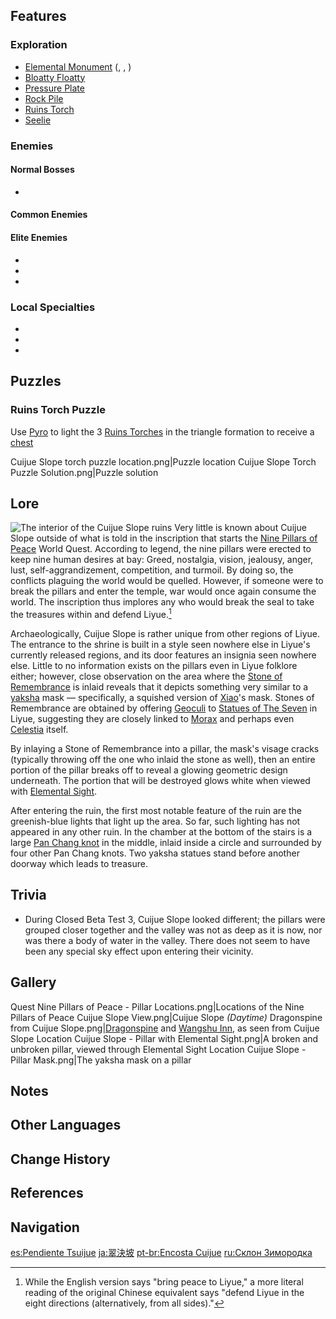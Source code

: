 {{Location Infobox
|image        = Cuijue Slope.png
|type         = Subarea
|region       = Liyue
|area         = Minlin
}}
{{Description|Nine shackles of stone were said to have been laid down deep in the valleys of Cuijue Slope to drive off evil and cleanse the world.|Nine Pillars of Peace<ref>{{Ref/VP|Nine Pillars of Peace}}</ref>}}
{{Location Intro|{{Lang|'''Cuijue Slope'''|zh=翠玦坡|zh_rm=Cuìjué-pō}}|description=<p>Located within the heart of the region are the Nine Pillars and a temple to the center. When you enter the vicinity of the pillars, the sky will suddenly turn dark and gray, and areas outside Cuijue Slope will have an unnaturally dark appearance to them. This visual effect will persist until you reach a certain range from the area.</p>}}

==Features==
===Exploration===
*[[Elemental Monument]] ({{Electro}}, {{Geo}}, {{Pyro}})
*[[Bloatty Floatty]]
*[[Pressure Plate]]
*[[Rock Pile]]
*[[Ruins Torch]]
*[[Seelie]]

===Enemies===
====Normal Bosses====
*{{Enemy|Pyro Regisvine}}

====Common Enemies====
{{Column|2|
*{{Enemy|Hilichurl}}
*{{Enemy|Hilichurl Berserker}}
*{{Enemy|Hilichurl Shooter}}
*{{Enemy|Electro Hilichurl Shooter}}
*{{Enemy|Pyro Hilichurl Shooter}}
*{{Enemy|Geo Samachurl}}
*{{Enemy|Dendro Samachurl}}
*{{Enemy|Treasure Hoarders: Scout}}
*{{Enemy|Treasure Hoarders: Gravedigger}}
*{{Enemy|Treasure Hoarders: Cryo Potioneer}}
*{{Enemy|Treasure Hoarders: Electro Potioneer}}
*{{Enemy|Treasure Hoarders: Hydro Potioneer}}
*{{Enemy|Treasure Hoarders: Pyro Potioneer}}
*{{Enemy|Fatui Skirmisher - Geochanter Bracer}}
*{{Enemy|Fatui Skirmisher - Pyroslinger Bracer}}
*{{Enemy|Fatui Skirmisher - Cryogunner Legionnaire}}
*{{Enemy|Fatui Skirmisher - Hydrogunner Legionnaire}}
*{{Enemy|Fatui Skirmisher - Anemoboxer Vanguard}}
*{{Enemy|Fatui Skirmisher - Electrohammer Vanguard}}
*{{Enemy|Electro Cicin}}
*{{Enemy|Pyro Whopperflower}}
}}

====Elite Enemies====
*{{Enemy|Cryo Abyss Mage}}
*{{Enemy|Rock Shieldwall Mitachurl}}
*{{Enemy|Stonehide Lawachurl}}

===Local Specialties===
*{{Item|Cor Lapis}}
*{{Item|Qingxin}}
*{{Item|Violetgrass}}

==Puzzles==
===Ruins Torch Puzzle===
Use [[Pyro]] to light the 3 [[Ruins Torch]]es in the triangle formation to receive a [[chest]]
<gallery hideaddbutton="true" captionalign="center">
Cuijue Slope torch puzzle location.png|Puzzle location
Cuijue Slope Torch Puzzle Solution.png|Puzzle solution
</gallery>

==Lore==
[[File:Location Cuijue Slope - Ruin Floor.png|thumb|The interior of the Cuijue Slope ruins]]
Very little is known about Cuijue Slope outside of what is told in the inscription that starts the [[Nine Pillars of Peace]] World Quest. According to legend, the nine pillars were erected to keep nine human desires at bay: Greed, nostalgia, vision, jealousy, anger, lust, self-aggrandizement, competition, and turmoil. By doing so, the conflicts plaguing the world would be quelled. However, if someone were to break the pillars and enter the temple, war would once again consume the world. The inscription thus implores any who would break the seal to take the treasures within and defend Liyue.<ref group="Note">While the English version says "bring peace to Liyue," a more literal reading of the original Chinese equivalent says "defend Liyue in the eight directions (alternatively, from all sides)."<!--「正读此碑者，可自取室内宝器，镇守璃月八方。」--></ref>

Archaeologically, Cuijue Slope is rather unique from other regions of Liyue. The entrance to the shrine is built in a style seen nowhere else in Liyue's currently released regions, and its door features an insignia seen nowhere else. Little to no information exists on the pillars even in Liyue folklore either; however, close observation on the area where the [[Stone of Remembrance]] is inlaid reveals that it depicts something very similar to a [[yaksha]] mask &mdash; specifically, a squished version of [[Xiao]]'s mask. Stones of Remembrance are obtained by offering [[Geoculi]] to [[Statues of The Seven]] in Liyue, suggesting they are closely linked to [[Morax]] and perhaps even [[Celestia]] itself.

By inlaying a Stone of Remembrance into a pillar, the mask's visage cracks (typically throwing off the one who inlaid the stone as well), then an entire portion of the pillar breaks off to reveal a glowing geometric design underneath. The portion that will be destroyed glows white when viewed with [[Elemental Sight]].

After entering the ruin, the first most notable feature of the ruin are the greenish-blue lights that light up the area. So far, such lighting has not appeared in any other ruin. In the chamber at the bottom of the stairs is a large [[Liyue/Culture#Pan Chang knot|Pan Chang knot]] in the middle, inlaid inside a circle and surrounded by four other Pan Chang knots. Two yaksha statues stand before another doorway which leads to treasure.

==Trivia==
*During Closed Beta Test 3, Cuijue Slope looked different; the pillars were grouped closer together and the valley was not as deep as it is now, nor was there a body of water in the valley. There does not seem to have been any special sky effect upon entering their vicinity.

==Gallery==
<gallery hideaddbutton="true" captionalign="center">
Quest Nine Pillars of Peace - Pillar Locations.png|Locations of the Nine Pillars of Peace
Cuijue Slope View.png|Cuijue Slope ''(Daytime)''
Dragonspine from Cuijue Slope.png|[[Dragonspine]] and [[Wangshu Inn]], as seen from Cuijue Slope
Location Cuijue Slope - Pillar with Elemental Sight.png|A broken and unbroken pillar, viewed through Elemental Sight
Location Cuijue Slope - Pillar Mask.png|The yaksha mask on a pillar
</gallery>

==Notes==
{{Reflist|note=1}}

==Other Languages==
{{Other Languages
|en      = Cuijue Slope
|zhs     = 翠玦坡
|zhs_rm  = Cuìjué-pō
|zht     = 翠玦坡
|zht_rm  = Cuìjué-pō
|zh_tl   = Jadeite Ring Slope
|zh_note = {{Lang|mini=1|zh=玦|zh_rm=Jué}} refers specifically to jadeware that is {{w|penannular}} in shape. {{Lang|mini=1|zh=翠|zh_rm=Cuì}} may also refer to the {{w|kingfisher}}.
|ja      = {{Rubi|翠|すい|決|けつ|坡|ざか}}
|ja_rm   = Suiketsu-zaka<ref>[[Map]], Label: Cuijue Slope (Japanese)</ref>
|ja_tl   = Cuijue Slope
|ja_note = From Sino-Japanese reading of Chinese name. 玦 has been replaced by the {{w|Jōyō kanji|more common Japanese character}}, 決, which has the same pronunciation.
|ko      = {{tt|취결|翠玦}} 언덕
|ko_rm   = Chwigyeol Eondeok
|ko_tl   = Cuijue Hill
|es      = Pendiente Tsuijue
|es_tl   = Cuijue Slope
|fr      = Pente Cuijue
|fr_tl   = Cuijue Slope
|ru      = Склон Зимородка
|ru_tl   = Kingfisher Slope
|th      = Cuijue Slope
|vi      = Dốc {{tt|Phỉ Thúy|翡翠}}
|vi_tl   = Cuijue Slope{{Sino|vi|part=1}}
|de      = Cuijue-Hang
|de_tl   = Cuijue-Slope
|id      = Cuijue Slope
|pt      = Encosta Cuijue
|pt_tl   = Cuijue Slope
}}

==Change History==
{{Change History|1.0}}

==References==
{{Reflist}}

==Navigation==
{{Area Navbox|Liyue}}

[[es:Pendiente Tsuijue]]
[[ja:翠決坡]]
[[pt-br:Encosta Cuijue]]
[[ru:Склон Зимородка]]